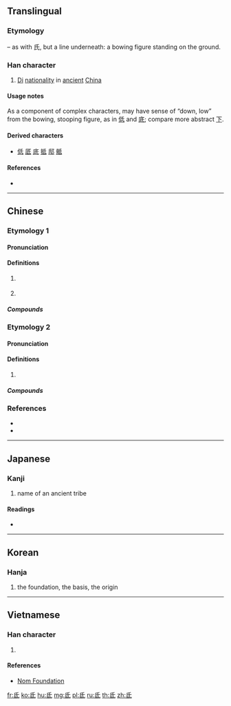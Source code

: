 ==Translingual==

===Etymology===
{{Han compound|氏|t1=(bowing figure)|一|ls=p}} – as with 氏, but a line underneath: a bowing figure standing on the ground.

===Han character===
{{Han char|rn=83|rad=氏|as=01|sn=5|four=72740|canj=HPM,HVPI|ids=⿱氏丶, ⿱氏一}}

# [[w:Di (Five Barbarians)|Di]] [[nationality]] in [[ancient]] [[China]]

====Usage notes====
As a component of complex characters, may have sense of “down, low” from the bowing, stooping figure, as in [[低]] and [[底]]; compare more abstract [[下]].

====Derived characters====
* [[低]] [[厎]] [[底]] [[抵]] [[邸]] [[骶]]

====References====
* {{Han ref|kx=0597.190|dkj=17027|dj=0988.310|hdz=32130.020|uh=6C10|ud=27664|bh=A5C2|bd=42434}}

----

==Chinese==
{{zh-forms}}

===Etymology 1===

====Pronunciation====
{{zh-pron
|m=dī
|c=dai1
|mn=tí
|mn-t=di1
|mc=2
|oc=1
|cat=
}}
{{attention|zh|what is mc reading 1 (mandarin reflex "zhi")?}}

====Definitions====
{{zh-hanzi}}

# {{w|Di (Five Barbarians)|Di}} {{gloss|[[ethnic group]]}}
# {{lb|zh|astronomy}} {{w|Root (Chinese constellation)|Root}} {{gloss|Chinese constellation}}

=====Compounds=====
{{zh-der|氐宿|氐族|氐羌}}

===Etymology 2===

====Pronunciation====
{{zh-pron
|m=dǐ
|c=dai2
|mn=
|mc=
|oc=2
|cat=
}}

====Definitions====
{{zh-hanzi}}

# {{rfdef|zh}}

=====Compounds=====
{{zh-der|根氐}}

===References===
* {{R:twedu|A02110}}
* {{R:yue:Hanzi}}

----

==Japanese==

===Kanji===
{{ja-kanji|grade=|rs=氏01}}

# name of an ancient tribe

====Readings====
* {{ja-readings|on=[[てい]] (tei), [[たい]] (tai), [[し]] (shi), [[ち]] (chi)|kun=[[ふもと]] (fumoto)}}

----

==Korean==

===Hanja===
{{ko-hanja|hangeul=저|eumhun=|rv=jeo|mr=chŏ|y=ce}}

# the foundation, the basis, the origin

----

==Vietnamese==

===Han character===
{{vi-readings|rs=氏01| hanviet = đê}}

# {{defn|lang=vi|sort=氏01}}

====References====
*[http://nomfoundation.org/common/nom_details.php?codepoint=6c10 Nom Foundation]

[[fr:氐]]
[[ko:氐]]
[[hu:氐]]
[[mg:氐]]
[[pl:氐]]
[[ru:氐]]
[[th:氐]]
[[zh:氐]]